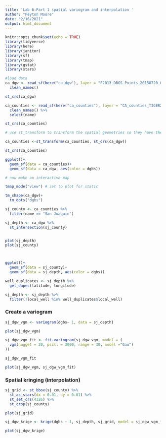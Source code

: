 ```yaml
---
title: 'Lab 6:Part 1 spatial variogram and interpolation '
author: "Peyton Moore"
date: "2/16/2021"
output: html_document
---
```


```r
knitr::opts_chunk$set(echo = TRUE)
library(tidyverse)
library(here)
library(janitor)
library(sf)
library(tmap)
library(gstat)
library(stars)
```


```r
#load data 
ca_dgw <- read_sf(here("ca_dgw"), layer = "F2013_DBGS_Points_20150720_093252") %>% 
  clean_names()

st_crs(ca_dgw)

ca_counties <- read_sf(here("ca_counties"), layer = "CA_counties_TIGER2016") %>% 
  clean_names() %>% 
  select(name)

st_crs(ca_counties)

# use st_transform to transform the spatial geometries so they have the same kinda 

ca_counties <-st_transform(ca_counties, st_crs(ca_dgw))

st_crs(ca_counties)

```
```r
ggplot()+
  geom_sf(data = ca_counties)+
  geom_sf(data = ca_dgw, aes(color = dgbs))
```
```r
# now make an interactive map 

tmap_mode("view") # set to plot for static

tm_shape(ca_dgw)+
  tm_dots("dgbs")
```

```r
sj_county <- ca_counties %>% 
  filter(name == "San Joaquin")

sj_depth <- ca_dgw %>% 
  st_intersection(sj_county)


plot(sj_depth)
plot(sj_county)



ggplot()+
  geom_sf(data = sj_county)+
  geom_sf(data = sj_depth, aes(color = dgbs))
```



```r
well_duplicates <- sj_depth %>% 
  get_dupes(latitude, longitude)

sj_depth <- sj_depth %>% 
  filter(!local_well %in% well_duplicates$local_well)


```

### Create a variogram

```r
sj_dgw_vgm <- variogram(dgbs~ 1, data = sj_depth)

plot(sj_dgw_vgm)

sj_dgw_vgm_fit <- fit.variogram(sj_dgw_vgm, model = (
  vgm(nugget = 20, psill = 3000, range = 30, model ="Gau")
))

sj_dgw_vgm_fit

plot(sj_dgw_vgm, sj_dgw_vgm_fit)
```

### Spatial kringing (interpolation)

```r
sj_grid <- st_bbox(sj_county) %>% 
  st_as_stars(dx = 0.01, dy = 0.01) %>% 
  st_set_crs(4326) %>% 
  st_crop(sj_county)

plot(sj_grid)
```
```r
sj_dgw_krige <- krige(dgbs ~ 1, sj_depth, sj_grid, model = sj_dgw_vgm_fit)

plot(sj_dgw_krige)
```


